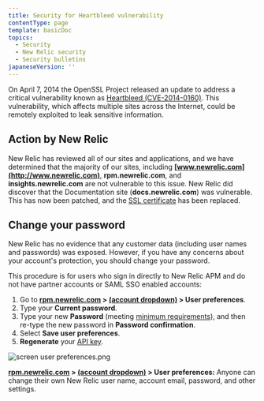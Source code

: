 ```yaml
---
title: Security for Heartbleed vulnerability
contentType: page
template: basicDoc
topics:
  - Security
  - New Relic security
  - Security bulletins
japaneseVersion: ''
---
```


On April 7, 2014 the OpenSSL Project released an update to address a critical vulnerability known as [Heartbleed (CVE-2014-0160)](http://heartbleed.com). This vulnerability, which affects multiple sites across the Internet, could be remotely exploited to leak sensitive information.

## Action by New Relic

New Relic has reviewed all of our sites and applications, and we have determined that the majority of our sites, including **[www.newrelic.com](http://www.newrelic.com)**, **rpm.newrelic.com**, and **insights.newrelic.com** are not vulnerable to this issue. New Relic did discover that the Documentation site (**docs.newrelic.com**) was vulnerable. This has now been patched, and the [SSL certificate](/docs/accounts-partnerships/education/getting-started-new-relic/glossary#ssl-certificate) has been replaced.

## Change your password

New Relic has no evidence that any customer data (including user names and passwords) was exposed. However, if you have any concerns about your account's protection, you should change your password.

This procedure is for users who sign in directly to New Relic APM and do not have partner accounts or SAML SSO enabled accounts:

1. Go to **[rpm.newrelic.com](https://rpm.newrelic.com) > [(account dropdown)](/docs/accounts-partnerships/education/getting-started-new-relic/glossary#account-dropdown) > User preferences**.
2. Type your **Current password**.
3. Type your new **Password** (meeting [minimum requirements](/docs/subscriptions/account-user-settings#requirements)), and then re-type the new password in **Password confirmation**.
4. Select **Save user preferences**.
5. **Regenerate** your [API key](/docs/apis/rest-api-v2/requirements/api-keys#creating).

![screen user preferences.png](<./images/screen user preferences_0.png> "screen user preferences.png")

**[rpm.newrelic.com](https://rpm.newrelic.com) > [(account dropdown)](/docs/accounts-partnerships/education/getting-started-new-relic/glossary#account-dropdown) > User preferences:** Anyone can change their own New Relic user name, account email, password, and other settings.
